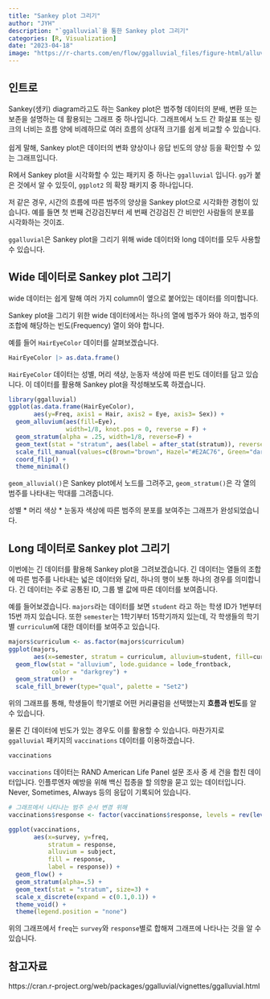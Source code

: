 ```yaml
---
title: "Sankey plot 그리기"
author: "JYH"
description: "`ggalluvial`을 통한 Sankey plot 그리기"
categories: [R, Visualization]
date: "2023-04-18"
image: "https://r-charts.com/en/flow/ggalluvial_files/figure-html/alluvial-plot.png"
---
```


## 인트로

Sankey(생키) diagram라고도 하는 Sankey plot은 범주형 데이터의 분배, 변환 또는 보존을 설명하는 데 활용되는 그래프 중 하나입니다. 그래프에서 노드 간 화살표 또는 링크의 너비는 흐름 양에 비례하므로 여러 흐름의 상대적 크기를 쉽게 비교할 수 있습니다.\
\
쉽게 말해, Sankey plot은 데이터의 변화 양상이나 응답 빈도의 양상 등을 확인할 수 있는 그래프입니다.

R에서 Sankey plot을 시각화할 수 있는 패키지 중 하나는 `ggalluvial` 입니다. `gg`가 붙은 것에서 알 수 있듯이, `ggplot2` 의 확장 패키지 중 하나입니다.

저 같은 경우, 시간의 흐름에 따른 범주의 양상을 Sankey plot으로 시각화한 경험이 있습니다. 예를 들면 첫 번째 건강검진부터 세 번째 건강검진 간 비만인 사람들의 분포를 시각화하는 것이죠.

`ggalluvial`은 Sankey plot을 그리기 위해 wide 데이터와 long 데이터를 모두 사용할 수 있습니다.

## Wide 데이터로 Sankey plot 그리기

wide 데이터는 쉽게 말해 여러 가지 column이 옆으로 붙어있는 데이터를 의미합니다.

Sankey plot을 그리기 위한 wide 데이터에서는 하나의 열에 범주가 와야 하고, 범주의 조합에 해당하는 빈도(Frequency) 열이 와야 합니다.

예를 들어 `HairEyeColor` 데이터를 살펴보겠습니다.

```r
HairEyeColor |> as.data.frame() 
```

`HairEyeColor` 데이터는 성별, 머리 색상, 눈동자 색상에 따른 빈도 데이터를 담고 있습니다. 이 데이터를 활용해 Sankey plot을 작성해보도록 하겠습니다.

```r
library(ggalluvial)
ggplot(as.data.frame(HairEyeColor),
       aes(y=Freq, axis1 = Hair, axis2 = Eye, axis3= Sex)) +
  geom_alluvium(aes(fill=Eye),
                width=1/8, knot.pos = 0, reverse = F) +
  geom_stratum(alpha = .25, width=1/8, reverse=F) +
  geom_text(stat = "stratum", aes(label = after_stat(stratum)), reverse=F) +
  scale_fill_manual(values=c(Brown="brown", Hazel="#E2AC76", Green="darkgreen", Blue="lightblue2")) +
  coord_flip() +
  theme_minimal()
```

`geom_alluvial()`은 Sankey plot에서 노드를 그려주고, `geom_stratum()`은 각 열의 범주를 나타내는 막대를 그려줍니다.

성별 \* 머리 색상 \* 눈동자 색상에 따른 범주의 분포를 보여주는 그래프가 완성되었습니다.

## Long 데이터로 Sankey plot 그리기

이번에는 긴 데이터를 활용해 Sankey plot을 그려보겠습니다. 긴 데이터는 열들의 조합에 따른 범주를 나타내는 넓은 데이터와 달리, 하나의 행이 보통 하나의 경우를 의미합니다. 긴 데이터는 주로 공통된 ID, 그룹 별 값에 따른 데이터를 보여줍니다.

예를 들어보겠습니다. `majors`라는 데이터를 보면 `student` 라고 하는 학생 ID가 1번부터 15번 까지 있습니다. 또한 `semester`는 1학기부터 15학기까지 있는데, 각 학생들의 학기별 `curriculum`에 대한 데이터를 보여주고 있습니다.

```r
majors$curriculum <- as.factor(majors$curriculum)
ggplot(majors,
       aes(x=semester, stratum = curriculum, alluvium=student, fill=curriculum, label = curriculum)) +
  geom_flow(stat = "alluvium", lode.guidance = lode_frontback,
            color = "darkgrey") + 
  geom_stratum() +
  scale_fill_brewer(type="qual", palette = "Set2")
```

위의 그래프를 통해, 학생들이 학기별로 어떤 커리큘럼을 선택했는지 **흐름과 빈도**를 알 수 있습니다.

물론 긴 데이터에 빈도가 있는 경우도 이를 활용할 수 있습니다. 마찬가지로 `ggalluvial` 패키지의 `vaccinations` 데이터를 이용하겠습니다.

```r
vaccinations
```

`vaccinations` 데이터는 RAND American Life Panel 설문 조사 중 세 건을 합친 데이터입니다. 인플루엔자 예방을 위해 백신 접종을 할 의향을 묻고 있는 데이터입니다. Never, Sometimes, Always 등의 응답이 기록되어 있습니다.

```r
# 그래프에서 나타나는 범주 순서 변경 위해 
vaccinations$response <- factor(vaccinations$response, levels = rev(levels(vaccinations$response)))

ggplot(vaccinations,
       aes(x=survey, y=freq,
           stratum = response, 
           alluvium = subject,
           fill = response,
           label = response)) +
  geom_flow() +
  geom_stratum(alpha=.5) +
  geom_text(stat = "stratum", size=3) +
  scale_x_discrete(expand = c(0.1,0.1)) +
  theme_void() +
  theme(legend.position = "none")
```

위의 그래프에서 `freq`는 `survey`와 `response`별로 합해져 그래프에 나타나는 것을 알 수 있습니다.

## 참고자료

https://cran.r-project.org/web/packages/ggalluvial/vignettes/ggalluvial.html
